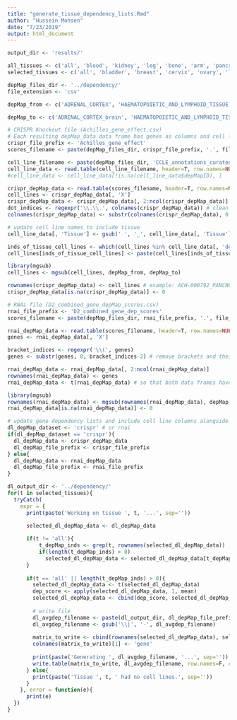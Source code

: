 ```yaml
---
title: "generate_tissue_dependency_lists.Rmd"
author: "Hussein Mohsen"
date: "7/23/2019"
output: html_document
---
```


```r
output_dir <- 'results/'

all_tissues <- c('all', 'blood', 'kidney', 'leg', 'bone', 'arm', 'pancrea', 'uter', 'ovar', 'bone_marrow', 'lymph_node', 'head', 'neck', 'skin', 'thym', 'colo', 'rect', 'stomach', 'liver', 'lung', 'esophag', 'cervix', 'brain', 'bladder', 'testes', 'spinal', 'anus', 'peni', 'saliv', 'mouth', 'thyroid', 'intestine', 'muscle', 'heart', 'uterus', 'prosta', 'eye', 'vulva')
selected_tissues <- c('all', 'bladder', 'breast', 'cervix', 'ovary', 'liver', 'colo', 'esophag', 'head|neck', 'kidney', 'lung', 'prosta', 'rect', 'stomach', 'thyroid')
```


```r
depMap_files_dir <- '../dependency/'
file_extension <- 'csv'

depMap_from <- c('ADRENAL_CORTEX', 'HAEMATOPOIETIC_AND_LYMPHOID_TISSUE', 'URINARY_TRACT', 'BREAST', 'CERVIX', 'VULVA', 'BILIARY_TRACT', 'LARGE_INTESTINE', 'OESOPHAGUS', 'CENTRAL_NERVOUS_SYSTEM', 'SALIVARY_GLAND', 'UPPER_AERODIGESTIVE_TRACT', 'BONE', 'KIDNEY', 'LIVER', 'LUNG', 'PLEURA', 'AUTONOMIC_GANGLIA', 'PROSTATE', 'OVARY', 'PANCREAS', 'SOFT_TISSUE', 'THYROID', 'SKIN', 'STOMACH', 'ENDOMETRIUM', 'BLADDER', 'FIBROBLAST', 'GASTROINTESTINAL_TRACT', 'SMALL_INTESTINE', 'UVEA')

depMap_to <- c('ADRENAL_CORTEX_brain', 'HAEMATOPOIETIC_AND_LYMPHOID_TISSUE_blood_lymph_node_bone_marrow', 'URINARY_TRACT_bladder', 'BREAST_breast', 'CERVIX_cervix', 'VULVA_vulva', 'BILIARY_TRACT_liver', 'LARGE_INTESTINE_intestine', 'OESOPHAGUS_esophag', 'CENTRAL_NERVOUS_SYSTEM_brain', 'SALIVARY_GLAND_saliv', 'UPPER_AERODIGESTIVE_TRACT_bone_esophag', 'BONE_bone', 'KIDNEY_kidney', 'LIVER_liver', 'LUNG_lung', 'PLEURA_lung', 'AUTONOMIC_GANGLIA_brain', 'PROSTATE_prostate', 'OVARY_ovary', 'PANCREAS_pancrea', 'SOFT_TISSUE_blood_brain_muscle_lymph_node', 'THYROID_thyroid', 'SKIN_skin', 'STOMACH_stomach', 'ENDOMETRIUM_uterus', 'BLADDER_bladder', 'FIBROBLAST_skin', 'GASTROINTESTINAL_TRACT_stomach', 'SMALL_INTESTINE_intestine', 'UVEA_eye')
```

```r
# CRISPR Knockout file (Achilles_gene_effect.csv)
# Each resulting depMap_data data frame has genes as columns and cell lines as cell lines with tissues being part of the cell line names)
crispr_file_prefix <- 'Achilles_gene_effect'
scores_filename <- paste(depMap_files_dir, crispr_file_prefix, '.', file_extension, sep='')

cell_line_filename <- paste(depMap_files_dir, 'CCLE_annotations_curatedv3.csv', sep='')
cell_line_data <- read.table(cell_line_filename, header=T, row.names=NULL, quote="\"", stringsAsFactors=F, sep=',')
#cell_line_data <- cell_line_data[!is.na(cell_line_data$depMapID), ]
```

```r
crispr_depMap_data <- read.table(scores_filename, header=T, row.names=NULL, quote="\"", stringsAsFactors=F, sep=',')
cell_lines <- crispr_depMap_data[, 'X']
crispr_depMap_data <- crispr_depMap_data[, 2:ncol(crispr_depMap_data)]
dot_indices <- regexpr('\\.\\.', colnames(crispr_depMap_data)) # clean col names
colnames(crispr_depMap_data) <- substr(colnames(crispr_depMap_data), 0, dot_indices-1) # remove dots and their inline text to have gene names

# update cell line names to include tissue
cell_line_data[, 'Tissue'] <- gsub(' ', '_', cell_line_data[, 'Tissue'])

inds_of_tissue_cell_lines <- which(cell_lines %in% cell_line_data[, 'depMapID'])
cell_lines[inds_of_tissue_cell_lines] <- paste(cell_lines[inds_of_tissue_cell_lines], cell_line_data[match(cell_lines[inds_of_tissue_cell_lines], cell_line_data[, 'depMapID']), 'Tissue'], sep='_')

library(mgsub)
cell_lines <- mgsub(cell_lines, depMap_from, depMap_to)

rownames(crispr_depMap_data) <- cell_lines # example: ACH-000792_PANCREAS for cell lines with tissue values, ACH-001134 for others
crispr_depMap_data[is.na(crispr_depMap_data)] <- 0
```

```r
# RNAi file (D2_combined_gene_depMap_scores.csv)
rnai_file_prefix <- 'D2_combined_gene_dep_scores' 
scores_filename <- paste(depMap_files_dir, rnai_file_prefix, '.', file_extension, sep='')

rnai_depMap_data <- read.table(scores_filename, header=T, row.names=NULL, quote="\"", stringsAsFactors=F, sep=',')
genes <- rnai_depMap_data[, 'X']

bracket_indices <- regexpr('\\(', genes)
genes <- substr(genes, 0, bracket_indices-2) # remove brackets and their inline text to have gene names

rnai_depMap_data <- rnai_depMap_data[, 2:ncol(rnai_depMap_data)]
rownames(rnai_depMap_data) <- genes
rnai_depMap_data <- t(rnai_depMap_data) # so that both data frames have genes as columns and rows as cell lines

library(mgsub)
rownames(rnai_depMap_data) <- mgsub(rownames(rnai_depMap_data), depMap_from, depMap_to)
rnai_depMap_data[is.na(rnai_depMap_data)] <- 0
```

```r
# update gene dependency lists and include cell line columns alongside resulting score
dl_depMap_dataset <- 'crispr' # or rnai
if(dl_depMap_dataset == 'crispr'){
  dl_depMap_data <- crispr_depMap_data 
  dl_depMap_file_prefix <- crispr_file_prefix
} else{
  dl_depMap_data <- rnai_depMap_data
  dl_depMap_file_prefix <- rnai_file_prefix
}

dl_output_dir <- '../dependency/'
for(t in selected_tissues){
  tryCatch(
    expr = {
      print(paste('Working on tissue ', t, '...', sep=''))
    
      selected_dl_depMap_data <- dl_depMap_data

      if(t != 'all'){
          t_depMap_inds <- grep(t, rownames(selected_dl_depMap_data))
          if(length(t_depMap_inds) > 0)
            selected_dl_depMap_data <- selected_dl_depMap_data[t_depMap_inds, ]
      }
      
      if(t == 'all' || length(t_depMap_inds) > 0){
        selected_dl_depMap_data <- t(selected_dl_depMap_data)
        dep_score <- apply(selected_dl_depMap_data, 1, mean)
        selected_dl_depMap_data <- cbind(dep_score, selected_dl_depMap_data)
          
        # write file
        dl_avgdep_filename <- paste(dl_output_dir, dl_depMap_file_prefix, '_', t, '.csv', sep='')
        dl_avgdep_filename <- gsub('\\|', '-', dl_avgdep_filename)
        
        matrix_to_write <- cbind(rownames(selected_dl_depMap_data), selected_dl_depMap_data)
        colnames(matrix_to_write)[1] <- 'gene'
        
        print(paste('Generating ', dl_avgdep_filename, '...', sep=''))
        write.table(matrix_to_write, dl_avgdep_filename, row.names=F, col.names=T, quote=F, sep=',')
      } else{
        print(paste('Tissue ', t, ' had no cell lines.', sep=''))
      }
    }, error = function(e){
      print(e)
  })
}
```

